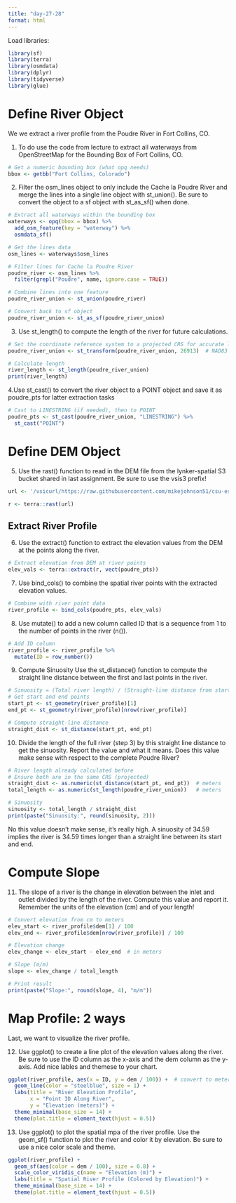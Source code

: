 ```yaml
---
title: "day-27-28"
format: html
---
```


Load libraries:
```r
library(sf)
library(terra)
library(osmdata)
library(dplyr)
library(tidyverse)
library(glue)

```
# Define River Object

We we extract a river profile from the Poudre River in Fort Collins, CO.

1. To do use the code from lecture to extract all waterways from OpenStreetMap for the Bounding Box of Fort Collins, CO.
```r
# Get a numeric bounding box (what opq needs)
bbox <- getbb("Fort Collins, Colorado")

```


2. Filter the osm_lines object to only include the Cache la Poudre River and merge the lines into a single line object with st_union(). Be sure to convert the object to a sf object with st_as_sf() when done.
```r
# Extract all waterways within the bounding box
waterways <- opq(bbox = bbox) %>%
  add_osm_feature(key = "waterway") %>%
  osmdata_sf()

# Get the lines data
osm_lines <- waterways$osm_lines

# Filter lines for Cache la Poudre River
poudre_river <- osm_lines %>%
  filter(grepl("Poudre", name, ignore.case = TRUE))

# Combine lines into one feature
poudre_river_union <- st_union(poudre_river)

# Convert back to sf object
poudre_river_union <- st_as_sf(poudre_river_union)

```


3. Use st_length() to compute the length of the river for future calculations.
```r
# Set the coordinate reference system to a projected CRS for accurate length
poudre_river_union <- st_transform(poudre_river_union, 26913)  # NAD83 / UTM zone 13N

# Calculate length
river_length <- st_length(poudre_river_union)
print(river_length)
```


4.Use st_cast() to convert the river object to a POINT object and save it as poudre_pts for latter extraction tasks
```r
# Cast to LINESTRING (if needed), then to POINT
poudre_pts <- st_cast(poudre_river_union, "LINESTRING") %>%
  st_cast("POINT")
```



# Define DEM Object


5. Use the rast() function to read in the DEM file from the lynker-spatial S3 bucket shared in last assignment. Be sure to use the vsis3 prefix!
```r
url <- '/vsicurl/https://raw.githubusercontent.com/mikejohnson51/csu-ess-330/main/resources/foco-elev-cm.tif'

r <- terra::rast(url)
```



## Extract River Profile


6. Use the extract() function to extract the elevation values from the DEM at the points along the river.
```r
# Extract elevation from DEM at river points
elev_vals <- terra::extract(r, vect(poudre_pts))

```


7. Use bind_cols() to combine the spatial river points with the extracted elevation values.
```r
# Combine with river point data
river_profile <- bind_cols(poudre_pts, elev_vals)

```

8. Use mutate() to add a new column called ID that is a sequence from 1 to the number of points in the river (n()).
```r
# Add ID column
river_profile <- river_profile %>%
  mutate(ID = row_number())
```


9. Compute Sinuosity
Use the st_distance() function to compute the straight line distance between the first and last points in the river.
```r
# Sinuosity = (Total river length) / (Straight-line distance from start to end)
# Get start and end points
start_pt <- st_geometry(river_profile)[1]
end_pt <- st_geometry(river_profile)[nrow(river_profile)]

# Compute straight-line distance
straight_dist <- st_distance(start_pt, end_pt)

```


10. Divide the length of the full river (step 3) by this straight line distance to get the sinuosity. Report the value and what it means. Does this value make sense with respect to the complete Poudre River?
```r
# River length already calculated before
# Ensure both are in the same CRS (projected)
straight_dist <- as.numeric(st_distance(start_pt, end_pt))  # meters
total_length <- as.numeric(st_length(poudre_river_union))   # meters

# Sinuosity
sinuosity <- total_length / straight_dist
print(paste("Sinuosity:", round(sinuosity, 2)))
```
No this value doesn't make sense, it's really high. A sinuosity of 34.59 implies the river is 34.59 times longer than a straight line between its start and end.



# Compute Slope


11. The slope of a river is the change in elevation between the inlet and outlet divided by the length of the river. Compute this value and report it. Remember the units of the elevation (cm) and of your length!
```r
# Convert elevation from cm to meters
elev_start <- river_profile$dem[1] / 100
elev_end <- river_profile$dem[nrow(river_profile)] / 100

# Elevation change
elev_change <- elev_start - elev_end  # in meters

# Slope (m/m)
slope <- elev_change / total_length

# Print result
print(paste("Slope:", round(slope, 4), "m/m"))
```


# Map Profile: 2 ways

Last, we want to visualize the river profile.

12. Use ggplot() to create a line plot of the elevation values along the river. Be sure to use the ID column as the x-axis and the dem column as the y-axis. Add nice lables and themese to your chart.
```r
ggplot(river_profile, aes(x = ID, y = dem / 100)) +  # convert to meters
  geom_line(color = "steelblue", size = 1) +
  labs(title = "River Elevation Profile",
       x = "Point ID Along River",
       y = "Elevation (meters)") +
  theme_minimal(base_size = 14) +
  theme(plot.title = element_text(hjust = 0.5))
```


13. Use ggplot() to plot the spatial mpa of the river profile. Use the geom_sf() function to plot the river and color it by elevation. Be sure to use a nice color scale and theme.
```r
ggplot(river_profile) +
  geom_sf(aes(color = dem / 100), size = 0.8) +
  scale_color_viridis_c(name = "Elevation (m)") +
  labs(title = "Spatial River Profile (Colored by Elevation)") +
  theme_minimal(base_size = 14) +
  theme(plot.title = element_text(hjust = 0.5))
```

